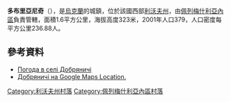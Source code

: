 {{coord|49|33|53|N|24|31|30|E|scale:100000|display=title}}

'''多布里亞尼奇'''（{{lang-uk|Добряничі}}），是[[烏克蘭|烏克蘭]]的城鎮，位於該國西部[[利沃夫州|利沃夫州]]，由[[佩列梅什利亞內區|佩列梅什利亞內區]]負責管轄，面積1.6平方公里，海拔高度323米，2001年人口379，人口密度每平方公里236.88人。

==參考資料==
* [http://weather.in.ua/ua/l'vovskaja/6997 Погода в селі Добряничі]{{Wayback|url=http://weather.in.ua/ua/l%27vovskaja/6997 |date=20191207120516 }}
* [http://maps.google.com/maps?f=q&hl=en&q=dobryanichi&sll=37.0625,-95.677068&sspn=32.527387,59.238281&layer=&ie=UTF8&z=4&ll=49.553726,24.521484&spn=26.691017,88.066406&t=k&om=1&iwloc=addr Добряничі на Google Maps Location.]

[[Category:利沃夫州村落|Category:利沃夫州村落]]
[[Category:佩列梅什利亞內區村落|Category:佩列梅什利亞內區村落]]


{{Lviv-geo-stub}}